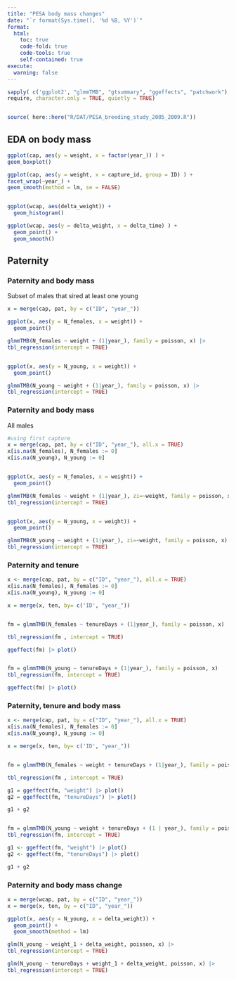 ```yaml
---
title: "PESA body mass changes"
date: "`r format(Sys.time(), '%d %B, %Y')`"
format: 
  html:
    toc: true
    code-fold: true
    code-tools: true
    self-contained: true
execute:
  warning: false
---
```


```r

sapply( c('ggplot2', "glmmTMB", "gtsummary", "ggeffects", "patchwork"),
require, character.only = TRUE, quietly = TRUE)


source( here::here("R/DAT/PESA_breeding_study_2005_2009.R"))


```


## EDA on body mass
```r

ggplot(cap, aes(y = weight, x = factor(year_)) ) + 
geom_boxplot()

ggplot(cap, aes(y = weight, x = capture_id, group = ID) ) + 
facet_wrap(~year_) + 
geom_smooth(method = lm, se = FALSE)


ggplot(wcap, aes(delta_weight)) +
  geom_histogram()

ggplot(wcap, aes(y = delta_weight, x = delta_time) ) +
  geom_point() + 
  geom_smooth()


```

## Paternity

### Paternity and body mass
Subset of males that sired at least one young

```r
x = merge(cap, pat, by = c("ID", "year_"))

ggplot(x, aes(y = N_females, x = weight)) +
  geom_point() 

glmmTMB(N_females ~ weight + (1|year_), family = poisson, x) |>
tbl_regression(intercept = TRUE)


ggplot(x, aes(y = N_young, x = weight)) +
  geom_point() 

glmmTMB(N_young ~ weight + (1|year_), family = poisson, x) |>
tbl_regression(intercept = TRUE)

```

### Paternity and body mass
All males


```r
#using first capture
x = merge(cap, pat, by = c("ID", "year_"), all.x = TRUE)
x[is.na(N_females), N_females := 0]
x[is.na(N_young), N_young := 0]


ggplot(x, aes(y = N_females, x = weight)) +
  geom_point() 

glmmTMB(N_females ~ weight + (1|year_), zi=~weight, family = poisson, x) |>
tbl_regression(intercept = TRUE)


ggplot(x, aes(y = N_young, x = weight)) +
  geom_point() 

glmmTMB(N_young ~ weight + (1|year_), zi=~weight, family = poisson, x) |>
tbl_regression(intercept = TRUE)

```




### Paternity and tenure


```r
x <- merge(cap, pat, by = c("ID", "year_"), all.x = TRUE)
x[is.na(N_females), N_females := 0]
x[is.na(N_young), N_young := 0]

x = merge(x, ten, by= c('ID', "year_"))


fm = glmmTMB(N_females ~ tenureDays + (1|year_), family = poisson, x)

tbl_regression(fm , intercept = TRUE)

ggeffect(fm) |> plot()


fm = glmmTMB(N_young ~ tenureDays + (1|year_), family = poisson, x)
tbl_regression(fm, intercept = TRUE)

ggeffect(fm) |> plot()


```


### Paternity, tenure and body mass


```r
x <- merge(cap, pat, by = c("ID", "year_"), all.x = TRUE)
x[is.na(N_females), N_females := 0]
x[is.na(N_young), N_young := 0]

x = merge(x, ten, by= c('ID', "year_"))


fm = glmmTMB(N_females ~ weight + tenureDays + (1|year_), family = poisson, x)

tbl_regression(fm , intercept = TRUE)

g1 = ggeffect(fm, "weight") |> plot()
g2 = ggeffect(fm, "tenureDays") |> plot()

g1 + g2


fm = glmmTMB(N_young ~ weight + tenureDays + (1 | year_), family = poisson, x)
tbl_regression(fm, intercept = TRUE)

g1 <- ggeffect(fm, "weight") |> plot()
g2 <- ggeffect(fm, "tenureDays") |> plot()

g1 + g2


```

### Paternity and body mass change

```r
x = merge(wcap, pat, by = c("ID", "year_"))
x = merge(x, ten, by = c("ID", "year_"))

ggplot(x, aes(y = N_young, x = delta_weight)) +
  geom_point() +
  geom_smooth(method = lm)

glm(N_young ~ weight_1 + delta_weight, poisson, x) |>
tbl_regression(intercept = TRUE)

glm(N_young ~ tenureDays + weight_1 + delta_weight, poisson, x) |>
tbl_regression(intercept = TRUE)






```
